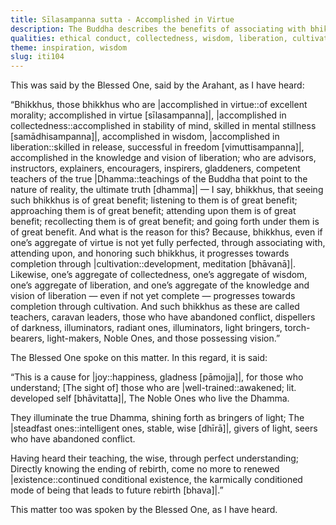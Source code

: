 ```yaml
---
title: Sīlasampanna sutta - Accomplished in Virtue
description: The Buddha describes the benefits of associating with bhikkhus who are accomplished in virtue, collectedness, wisdom, liberation, and the knowledge and vision of liberation.
qualities: ethical conduct, collectedness, wisdom, liberation, cultivation, direct knowledge, vision
theme: inspiration, wisdom
slug: iti104
---
```


This was said by the Blessed One, said by the Arahant, as I have heard:

“Bhikkhus, those bhikkhus who are |accomplished in virtue::of excellent morality; accomplished in virtue [sīlasampanna]|, |accomplished in collectedness::accomplished in stability of mind, skilled in mental stillness [samādhisampanna]|, accomplished in wisdom, |accomplished in liberation::skilled in release, successful in freedom [vimuttisampanna]|, accomplished in the knowledge and vision of liberation; who are advisors, instructors, explainers, encouragers, inspirers, gladdeners, competent teachers of the true |Dhamma::teachings of the Buddha that point to the nature of reality, the ultimate truth [dhamma]| — I say, bhikkhus, that seeing such bhikkhus is of great benefit; listening to them is of great benefit; approaching them is of great benefit; attending upon them is of great benefit; recollecting them is of great benefit; and going forth under them is of great benefit. And what is the reason for this? Because, bhikkhus, even if one’s aggregate of virtue is not yet fully perfected, through associating with, attending upon, and honoring such bhikkhus, it progresses towards completion through |cultivation::development, meditation [bhāvanā]|. Likewise, one’s aggregate of collectedness, one’s aggregate of wisdom, one’s aggregate of liberation, and one’s aggregate of the knowledge and vision of liberation — even if not yet complete — progresses towards completion through cultivation. And such bhikkhus as these are called teachers, caravan leaders, those who have abandoned conflict, dispellers of darkness, illuminators, radiant ones, illuminators, light bringers, torch-bearers, light-makers, Noble Ones, and those possessing vision.”

The Blessed One spoke on this matter. In this regard, it is said:

“This is a cause for |joy::happiness, gladness [pāmojja]|,
for those who understand;
[The sight of] those who are |well-trained::awakened; lit. developed self [bhāvitatta]|,
The Noble Ones who live the Dhamma.

They illuminate the true Dhamma,
shining forth as bringers of light;
The |steadfast ones::intelligent ones, stable, wise [dhīrā]|, givers of light,
seers who have abandoned conflict.

Having heard their teaching,
the wise, through perfect understanding;
Directly knowing the ending of rebirth,
come no more to renewed |existence::continued conditional existence, the karmically conditioned mode of being that leads to future rebirth [bhava]|.”

This matter too was spoken by the Blessed One, as I have heard.